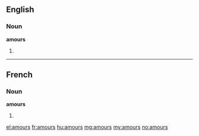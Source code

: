 ==English==

===Noun===
'''amours'''

# {{plural of|amour}}

----

==French==

===Noun===
'''amours'''

#{{plural of|amour|lang=fr}}

[[el:amours]]
[[fr:amours]]
[[hu:amours]]
[[mg:amours]]
[[my:amours]]
[[no:amours]]